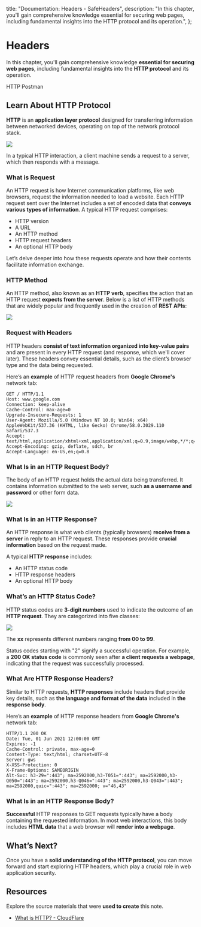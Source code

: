 


  title: "Documentation: Headers - SafeHeaders",
  description:
    "In this chapter, you'll gain comprehensive knowledge essential for securing web pages, including fundamental insights into the HTTP protocol and its operation.",
};

# Headers

In this chapter, you'll gain comprehensive knowledge **essential for securing web pages**, including fundamental insights into the **HTTP protocol** and its operation.

<div className="flex flex-wrap gap-2">
  <Badge color="red">HTTP</Badge>
  <Badge color="orange">Postman</Badge>
</div>

<Divider className="my-5 !border-zinc-800" />

## Learn About HTTP Protocol

**HTTP** is an **application layer protocol** designed for transferring information between networked devices, operating on top of the network protocol stack.

<img
  className="pointer-events-none w-full select-none overflow-hidden rounded-lg"
  src="https://media.geeksforgeeks.org/wp-content/uploads/20240529150129/HTTP-.gif"
/>

In a typical HTTP interaction, <Badge className="!text-sm">a client machine</Badge> sends a request to <Badge className="!text-sm">a server</Badge>, which then responds with a message.

### What is Request

An HTTP request is how Internet communication platforms, like web browsers, request the information needed to load a website. Each HTTP request sent over the Internet includes a set of encoded data that **conveys various types of information**. A typical HTTP request comprises:

- HTTP version
- A URL
- An HTTP method
- HTTP request headers
- An optional HTTP body

Let’s delve deeper into how these requests operate and how their contents facilitate information exchange.

<Divider className="mt-5 !border-zinc-800" />

### HTTP Method

An HTTP method, also known as an **HTTP verb**, specifies the action that an HTTP request **expects from the server**. Below is a list of HTTP methods that are widely popular and frequently used in the creation of **REST APIs**:

<img
  className="pointer-events-none w-full select-none overflow-hidden rounded-lg"
  src="https://media.licdn.com/dms/image/v2/D4E22AQHVq84e8jLlFw/feedshare-shrink_800/feedshare-shrink_800/0/1701621198957?e=2147483647&v=beta&t=67Xca274P0MlDcRwnH2xPK1zzQdA6quUXOc0I20kYQU"
/>

<Divider className="my-5 !border-zinc-800" />

### Request with Headers

HTTP headers **consist of text information organized into key-value pairs** and are present in every HTTP request (and response, which we'll cover later). These headers convey <Badge className="!text-sm" color="fuchsia">essential details</Badge>, such as the client’s browser type and the data being requested.

Here’s an **example** of HTTP request headers from **Google Chrome's** network tab:

```http
GET / HTTP/1.1
Host: www.google.com
Connection: keep-alive
Cache-Control: max-age=0
Upgrade-Insecure-Requests: 1
User-Agent: Mozilla/5.0 (Windows NT 10.0; Win64; x64) AppleWebKit/537.36 (KHTML, like Gecko) Chrome/58.0.3029.110 Safari/537.3
Accept: text/html,application/xhtml+xml,application/xml;q=0.9,image/webp,*/*;q=0.8
Accept-Encoding: gzip, deflate, sdch, br
Accept-Language: en-US,en;q=0.8
```

### What Is in an HTTP Request Body?

The body of an HTTP request holds the actual data <Badge className="!text-sm" color="orange">being transferred</Badge>. It contains information submitted to the web server, such **as a username and password** or other form data.

<img
  className="pointer-events-none w-full select-none overflow-hidden rounded-lg"
  src="https://miro.medium.com/v2/resize:fit:1400/1*3BVApL_Cbxbe34WPhs3Gsw.gif"
/>

### What Is in an HTTP Response?

An <Badge className="!text-sm" color="indigo">HTTP response</Badge> is what web clients (typically browsers) **receive from a server** in reply to an <Badge className="!text-sm" color="yellow">HTTP request</Badge>. These responses provide **crucial information** based on the request made.

A typical **HTTP response** includes:

- An HTTP status code
- HTTP response headers
- An optional HTTP body

### What’s an HTTP Status Code?

HTTP status codes are **3-digit numbers** used to indicate the outcome of an **HTTP request**. They are categorized into five classes:

<img
  className="pointer-events-none w-full select-none overflow-hidden rounded-lg"
  src="https://www.xeonbd.com/wp-content/uploads/HTTP-Response-Status-Codes.png"
/>

The **xx** represents different numbers ranging **from 00 to 99**.

Status codes starting with "2" signify a successful operation. For example, a **200 OK status code** is commonly seen after **a client requests a webpage**, indicating that the request was successfully processed.

### What Are HTTP Response Headers?

Similar to HTTP requests, **HTTP responses** include headers that provide key details, such as **the language and format of the data** included in **the response body**.

Here’s an **example** of HTTP response headers from **Google Chrome's** network tab:

```http
HTTP/1.1 200 OK
Date: Tue, 01 Jun 2021 12:00:00 GMT
Expires: -1
Cache-Control: private, max-age=0
Content-Type: text/html; charset=UTF-8
Server: gws
X-XSS-Protection: 0
X-Frame-Options: SAMEORIGIN
Alt-Svc: h3-29=":443"; ma=2592000,h3-T051=":443"; ma=2592000,h3-Q050=":443"; ma=2592000,h3-Q046=":443"; ma=2592000,h3-Q043=":443"; ma=2592000,quic=":443"; ma=2592000; v="46,43"
```

### What Is in an HTTP Response Body?

**Successful** HTTP responses to <Badge className="!text-sm" color="fuchsia">GET</Badge> requests typically have a body containing the requested information. In most web interactions, this body includes **HTML data** that a web browser will **render into a webpage**.

<Divider className="my-5 !border-zinc-800" />

## What’s Next?

Once you have a **solid understanding of the HTTP protocol**, you can move forward and start exploring HTTP headers, which play a crucial role in web application security.

<Divider className="my-5 !border-zinc-800" />

## Resources

Explore the source materials that were **used to create** this note.

- [What is HTTP? - CloudFlare](https://www.cloudflare.com/learning/ddos/glossary/hypertext-transfer-protocol-http/)
